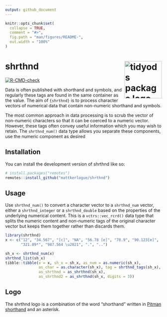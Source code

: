 ```yaml
---
output: github_document
---
```


<!-- README.md is generated from README.Rmd. Please edit that file -->

```r
knitr::opts_chunk$set(
  collapse = TRUE,
  comment = "#>",
  fig.path = "man/figures/README-",
  out.width = "100%"
)
```

# shrthnd <img src="man/figures/shrthnd_hex.png" align="right" alt="tidyods package logo" width="120" />

<!-- badges: start -->
[![R-CMD-check](https://github.com/mattkerlogue/shrthnd/actions/workflows/R-CMD-check.yaml/badge.svg)](https://github.com/mattkerlogue/shrthnd/actions/workflows/R-CMD-check.yaml)
<!-- badges: end -->

Data is often published with shorthand and symbols, and regularly these tags
are found in the same container as the value. The aim of `{shrthnd}` is to
process character vectors of numerical data that contain non-numeric shorthand
and symbols.

The most common approach in data processing is to scrub the vector of
non-numeric characters so that it can be coerced to a numeric vector. However,
these tags often convey useful information which you may wish to retain. The
`shrthnd_num()` data type allows you separate these components, use the numeric
component as desired

## Installation

You can install the development version of shrthnd like so:

``` r
# install.packages("remotes")
remotes::install_github("mattkerlogue/shrthnd")
```

## Usage

Use `shrthnd_num()` to convert a character vector to a `shrthnd_num` vector,
either a `shrthnd_integer` or a `shrthnd_double` based on the properties of
the underlying numerical content. This is a `vctrs::vec_rcrd()` data type that
splits the numeric content and non-numeric tags of the original character
vector but keeps them together rather than discards them.

```r
library(shrthnd)
x <- c("12", "34.567", "[c]", "NA", "56.78 [e]", "78.9", "90.123[e]", 
       "321.09*", "987.564 \u2021", ".", "..")

sh_x <- shrthnd_num(x)
shrthnd_list(sh_x)
tibble::tibble(x = x, sh_x = sh_x, as_num = as.numeric(sh_x), 
               as_char = as.character(sh_x), tag = shrthnd_tags(sh_x), 
               as_shrthnd = as_shrthnd(sh_x), 
               as_shrthnd2 = as_shrthnd(sh_x, digits = 3))
```


## Logo

The shrthnd logo is a combination of the word "shorthand" written in
[Pitman shorthand](https://en.wikipedia.org/wiki/Pitman_shorthand) and an
asterisk.
